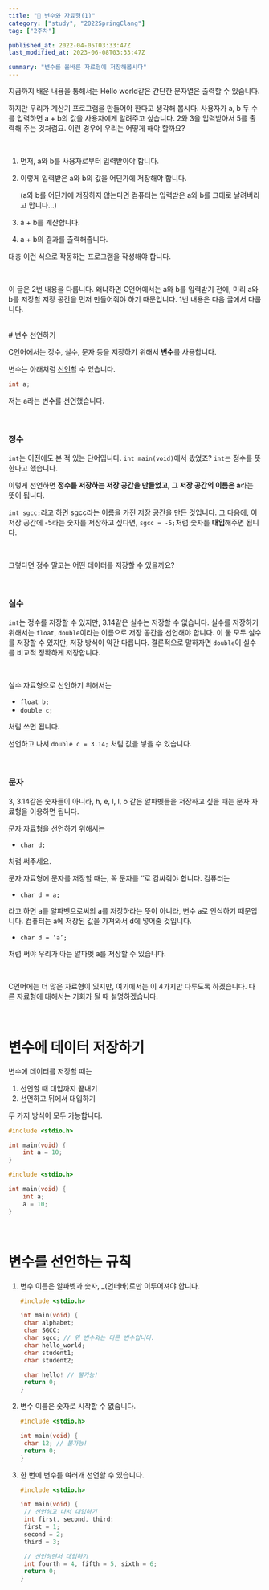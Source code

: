 ```yaml
---
title: "📂 변수와 자료형(1)"
category: ["study", "2022SpringClang"]
tag: ["2주차"]

published_at: 2022-04-05T03:33:47Z
last_modified_at: 2023-06-08T03:33:47Z

summary: "변수를 올바른 자료형에 저장해봅시다"
---
```


지금까지 배운 내용을 통해서는 Hello world같은 간단한 문자열은 출력할 수 있습니다.

하지만 우리가 <Highlight>계산기 프로그램</Highlight>을 만들어야 한다고 생각해 봅시다. 사용자가 a, b 두 수를 입력하면 a + b의 값을 사용자에게 알려주고 싶습니다. 2와 3을 입력받아서 5를 출력해 주는 것처럼요. 이런 경우에 우리는 어떻게 해야 할까요?

<br />

1. 먼저, a와 b를 사용자로부터 입력받아야 합니다.
2. 이렇게 입력받은 a와 b의 값을 어딘가에 저장해야 합니다.

   (a와 b를 어딘가에 저장하지 않는다면 컴퓨터는 입력받은 a와 b를 그대로 날려버리고 맙니다...)

3. a + b를 계산합니다.
4. a + b의 결과를 출력해줍니다.

대충 이런 식으로 작동하는 프로그램을 작성해야 합니다.

<br />

이 글은 2번 내용을 다룹니다. 왜냐하면 C언어에서는 a와 b를 입력받기 전에, 미리 a와 b를 저장할 저장 공간을 먼저 만들어줘야 하기 때문입니다. 1번 내용은 다음 글에서 다룹니다.

<br /># 변수 선언하기

C언어에서는 정수, 실수, 문자 등을 저장하기 위해서 <Highlight>**변수**</Highlight>를 사용합니다.

변수는 아래처럼 <u>선언</u>할 수 있습니다.

```c
int a;
```

저는 a라는 변수를 선언했습니다.

<br />

### 정수

`int`는 이전에도 본 적 있는 단어입니다. `int main(void)`에서 봤었죠? `int`는 정수를 뜻한다고 했습니다.

이렇게 선언하면 <Highlight>**정수를 저장하는 저장 공간을 만들었고, 그 저장 공간의 이름은 a**</Highlight>라는 뜻이 됩니다.

`int sgcc;`라고 하면 sgcc라는 이름을 가진 저장 공간을 만든 것입니다. 그 다음에, 이 저장 공간에 -5라는 숫자를 저장하고 싶다면, `sgcc = -5;`처럼 숫자를 <Highlight>**대입**</Highlight>해주면 됩니다.

<br />

그렇다면 정수 말고는 어떤 데이터를 저장할 수 있을까요?

<br />

### 실수

`int`는 정수를 저장할 수 있지만, 3.14같은 실수는 저장할 수 없습니다. 실수를 저장하기 위해서는 `float`, `double`이라는 이름으로 저장 공간을 선언해야 합니다. 이 둘 모두 실수를 저장할 수 있지만, 저장 방식이 약간 다릅니다. 결론적으로 말하자면 `double`이 실수를 비교적 정확하게 저장합니다.

<br />

실수 자료형으로 선언하기 위해서는

- `float b;`
- `double c;`

처럼 쓰면 됩니다.

선언하고 나서 `double c = 3.14;` 처럼 값을 넣을 수 있습니다.

<br />

### 문자

3, 3.14같은 숫자들이 아니라, h, e, l, l, o 같은 알파벳들을 저장하고 싶을 때는 문자 자료형을 이용하면 됩니다.

문자 자료형을 선언하기 위해서는

- `char d;`

처럼 써주세요.

문자 자료형에 문자를 저장할 때는, 꼭 문자를 ‘’로 감싸줘야 합니다. 컴퓨터는

- `char d = a;`

라고 하면 a를 알파벳으로써의 a를 저장하라는 뜻이 아니라, 변수 a로 인식하기 때문입니다. 컴퓨터는 a에 저장된 값을 가져와서 d에 넣어줄 것입니다.

- `char d = ‘a’;`

처럼 써야 우리가 아는 알파벳 a를 저장할 수 있습니다.

<br />

C언어에는 더 많은 자료형이 있지만, 여기에서는 이 4가지만 다루도록 하겠습니다. 다른 자료형에 대해서는 기회가 될 때 설명하겠습니다.

<br />

# 변수에 데이터 저장하기

변수에 데이터를 저장할 때는

1. 선언할 때 대입까지 끝내기
2. 선언하고 뒤에서 대입하기

두 가지 방식이 모두 가능합니다.

```c
#include <stdio.h>

int main(void) {
	int a = 10;
}
```

```c
#include <stdio.h>

int main(void) {
	int a;
	a = 10;
}
```

<br />

# 변수를 선언하는 규칙

1. 변수 이름은 알파벳과 숫자, \_(언더바)로만 이루어져야 합니다.

   ```c
   #include <stdio.h>

   int main(void) {
   	char alphabet;
   	char SGCC;
   	char sgcc; // 위 변수와는 다른 변수입니다.
   	char hello_world;
   	char student1;
   	char student2;

   	char hello! // 불가능!
   	return 0;
   }
   ```

2. 변수 이름은 숫자로 시작할 수 없습니다.

   ```c
   #include <stdio.h>

   int main(void) {
   	char 12; // 불가능!
   	return 0;
   }
   ```

3. 한 번에 변수를 여러개 선언할 수 있습니다.

   ```c
   #include <stdio.h>

   int main(void) {
   	// 선언하고 나서 대입하기
   	int first, second, third;
   	first = 1;
   	second = 2;
   	third = 3;

   	// 선언하면서 대입하기
   	int fourth = 4, fifth = 5, sixth = 6;
   	return 0;
   }
   ```
